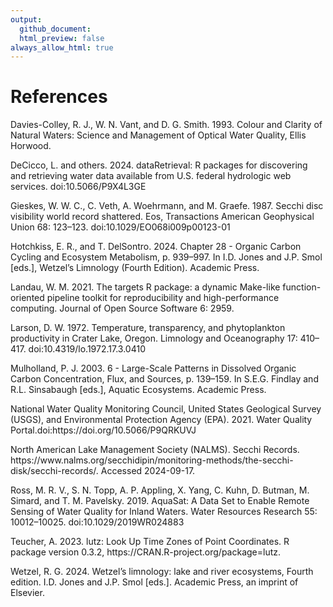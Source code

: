 ```yaml
---
output:
  github_document:
  html_preview: false
always_allow_html: true
---
```


# References

Davies-Colley, R. J., W. N. Vant, and D. G. Smith. 1993. Colour and Clarity of Natural Waters: Science and Management of Optical Water Quality, Ellis Horwood.

DeCicco, L. and others. 2024. dataRetrieval: R packages for discovering and retrieving water data available from U.S. federal hydrologic web services. doi:10.5066/P9X4L3GE

Gieskes, W. W. C., C. Veth, A. Woehrmann, and M. Graefe. 1987. Secchi disc visibility world record shattered. Eos, Transactions American Geophysical Union 68: 123–123. doi:10.1029/EO068i009p00123-01

Hotchkiss, E. R., and T. DelSontro. 2024. Chapter 28 - Organic Carbon Cycling and Ecosystem Metabolism, p. 939–997. In I.D. Jones and J.P. Smol [eds.], Wetzel’s Limnology (Fourth Edition). Academic Press.

Landau, W. M. 2021. The targets R package: a dynamic Make-like function-oriented pipeline toolkit for reproducibility and high-performance computing. Journal of Open Source Software 6: 2959.

Larson, D. W. 1972. Temperature, transparency, and phytoplankton productivity in Crater Lake, Oregon. Limnology and Oceanography 17: 410–417. doi:10.4319/lo.1972.17.3.0410

Mulholland, P. J. 2003. 6 - Large-Scale Patterns in Dissolved Organic Carbon Concentration, Flux, and Sources, p. 139–159. In S.E.G. Findlay and R.L. Sinsabaugh [eds.], Aquatic Ecosystems. Academic Press.

National Water Quality Monitoring Council, United States Geological Survey (USGS), and Environmental Protection Agency (EPA). 2021. Water Quality Portal.doi:https://doi.org/10.5066/P9QRKUVJ

North American Lake Management Society (NALMS). Secchi Records. https://www.nalms.org/secchidipin/monitoring-methods/the-secchi-disk/secchi-records/. Accessed 2024-09-17.

Ross, M. R. V., S. N. Topp, A. P. Appling, X. Yang, C. Kuhn, D. Butman, M. Simard, and T. M. Pavelsky. 2019. AquaSat: A Data Set to Enable Remote Sensing of Water Quality for Inland Waters. Water Resources Research 55: 10012–10025. doi:10.1029/2019WR024883

Teucher, A. 2023. lutz: Look Up Time Zones of Point Coordinates. R package version 0.3.2, https://CRAN.R-project.org/package=lutz.

Wetzel, R. G. 2024. Wetzel’s limnology: lake and river ecosystems, Fourth edition. I.D. Jones and J.P. Smol [eds.]. Academic Press, an imprint of Elsevier.
